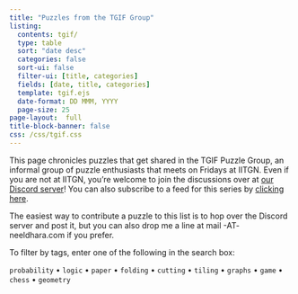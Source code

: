 ```yaml
---
title: "Puzzles from the TGIF Group"
listing:
  contents: tgif/
  type: table
  sort: "date desc"
  categories: false
  sort-ui: false
  filter-ui: [title, categories]
  fields: [date, title, categories]
  template: tgif.ejs
  date-format: DD MMM, YYYY
  page-size: 25
page-layout:  full
title-block-banner: false
css: /css/tgif.css
---
```


:::{.callout-note appearance="simple" icon=false}
This page chronicles puzzles that get shared in the TGIF Puzzle Group, an informal group of puzzle enthusiasts that meets on Fridays at IITGN. Even if you are not at IITGN, you’re welcome to join the discussions over at [our Discord server](https://discord.gg/UNjanRvW52)! You can also subscribe to a feed for this series by [clicking here](tgif.xml).

The easiest way to contribute a puzzle to this list is to hop over the Discord server and post it, but you can also drop me a line at mail -AT- neeldhara.com if you prefer.

To filter by tags, enter one of the following in the search box: 

`probability`  • `logic`  • `paper`  • `folding`  • `cutting`  • `tiling`  • `graphs`  • `game`  • `chess`  • `geometry` 
:::


<p>&nbsp;</p>

<style type="text/css">
  #hyvor-talk-view{display:none;}
</style>